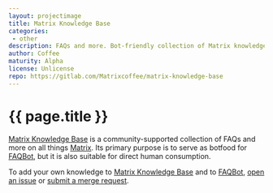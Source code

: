 ```yaml
---
layout: projectimage
title: Matrix Knowledge Base
categories: 
 - other
description: FAQs and more. Bot-friendly collection of Matrix knowledge. Also suitable for humans.
author: Coffee
maturity: Alpha
license: Unlicense
repo: https://gitlab.com/Matrixcoffee/matrix-knowledge-base
---
```


# {{ page.title }}
[Matrix Knowledge Base]({{page.repo}}) is a community-supported collection of FAQs and more on all things [Matrix](https://matrix.org). Its primary purpose is to serve as botfood for [FAQBot][], but it is also suitable for direct human consumption.

To add your own knowledge to [Matrix Knowledge Base]({{page.repo}}) and to [FAQBot][], [open an issue]({{page.repo}}/issues/new) or [submit a merge request]({{page.repo}}/compare).

[FAQBot]: https://gitlab.com/Matrixcoffee/FAQBot

